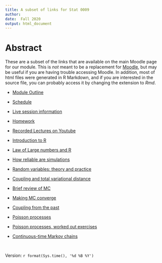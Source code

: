 ```yaml
---
title: A subset of links for Stat 0009
author: 
date:  Fall 2020
output: html_document
---
```


# Abstract

These are a subset of the links that are available on the main Moodle page for our module.   This is *not* meant to be a replacement for [Moodle](https://moodle.ucl.ac.uk/), but may be useful if you are having trouble accessing Moodle.   In addition, most of html files were generated in R Markdown, and if you are interested in the source file, you can probably access it by changing the extension to *Rmd*.


* [Module Outline](https://tsoo-math.github.io/ucl/link0009.html)

* [Schedule](https://tsoo-math.github.io/ucl/0009diary.html)

* [Live session information](https://tsoo-math.github.io/ucl/live.html)

* [Homework](https://tsoo-math.github.io/ucl/homework.html)

* [Recorded Lectures on Youtube](https://tsoo-math.github.io/ucl/videosyoutube0009.html)

* [Introduction to R](https://tsoo-math.github.io/ucl/intro-R.html)

* [Law of Large numbers and R](https://tsoo-math.github.io/ucl/prob-viaR.html)


* [How reliable are simulations](https://tsoo-math.github.io/ucl/random2d.html)

*  [Random variables: theory and practice](https://tsoo-math.github.io/ucl/randomTP-slides.html)

* [Coupling and total variational distance](https://tsoo-math.github.io/ucl/TV.html)




*  [Brief review of MC](https://tsoo-math.github.io/ucl/reviewMC.html)


*  [Making MC converge](https://tsoo-math.github.io/ucl/markov-c.html)


*  [Coupling from the past](https://tsoo-math.github.io/ucl/coupling-from-past.html)


*  [Poisson processes](https://tsoo-math.github.io/ucl/poisson.html)


*  [Poisson processes, worked out exercises](https://tsoo-math.github.io/ucl/poisson-ex.worked.html)


*  [Continuous-time Markov chains](https://tsoo-math.github.io/ucl/continous-timeMC.html)


<br>

Version: `r format(Sys.time(), '%d %B %Y')`


<br>
<br>
<br>
